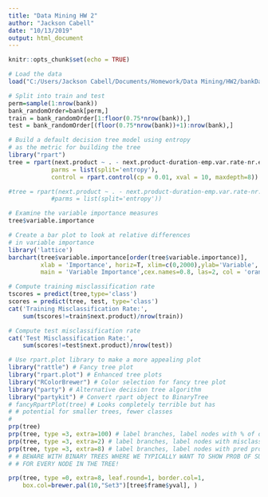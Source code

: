 ```yaml
---
title: "Data Mining HW 2"
author: "Jackson Cabell"
date: "10/13/2019"
output: html_document
---
```


```r
knitr::opts_chunk$set(echo = TRUE)
```


```r
# Load the data
load("C:/Users/Jackson Cabell/Documents/Homework/Data Mining/HW2/bankData.Rdata")

# Split into train and test
perm=sample(1:nrow(bank))
bank_randomOrder=bank[perm,]
train = bank_randomOrder[1:floor(0.75*nrow(bank)),]
test = bank_randomOrder[(floor(0.75*nrow(bank))+1):nrow(bank),]

# Build a default decision tree model using entropy
# as the metric for building the tree
library("rpart")
tree = rpart(next.product ~ . - next.product-duration-emp.var.rate-nr.employed, data=train, method='class',
            parms = list(split='entropy'),
            control = rpart.control(cp = 0.01, xval = 10, maxdepth=8))

#tree = rpart(next.product ~ . - next.product-duration-emp.var.rate-nr.employed, data=train, method='class',
            #parms = list(split='entropy'))

# Examine the variable importance measures
tree$variable.importance

# Create a bar plot to look at relative differences
# in variable importance
library('lattice')
barchart(tree$variable.importance[order(tree$variable.importance)],
         xlab = 'Importance', horiz=T, xlim=c(0,2000),ylab='Variable',
         main = 'Variable Importance',cex.names=0.8, las=2, col = 'orange')

# Compute training misclassification rate
tscores = predict(tree,type='class')
scores = predict(tree, test, type='class')
cat('Training Misclassification Rate:',
    sum(tscores!=train$next.product)/nrow(train))

# Compute test misclassification rate
cat('Test Misclassification Rate:',
    sum(scores!=test$next.product)/nrow(test))

# Use rpart.plot library to make a more appealing plot
library("rattle") # Fancy tree plot
library("rpart.plot") # Enhanced tree plots
library("RColorBrewer") # Color selection for fancy tree plot
library("party") # Alternative decision tree algorithm
library("partykit") # Convert rpart object to BinaryTree
# fancyRpartPlot(tree) # Looks completely terrible but has
# # potential for smaller trees, fewer classes
#
prp(tree)
prp(tree, type =3, extra=100) # label branches, label nodes with % of obs
prp(tree, type =3, extra=2) # label branches, label nodes with misclass rate
prp(tree, type =3, extra=8) # label branches, label nodes with pred prob of class
# # BEWARE WITH BINARY TREES WHERE WE TYPICALLY WANT TO SHOW PROB OF SUCCESS/FAILURE
# # FOR EVERY NODE IN THE TREE!

prp(tree, type =0, extra=8, leaf.round=1, border.col=1,
    box.col=brewer.pal(10,"Set3")[tree$frame$yval], )
```

